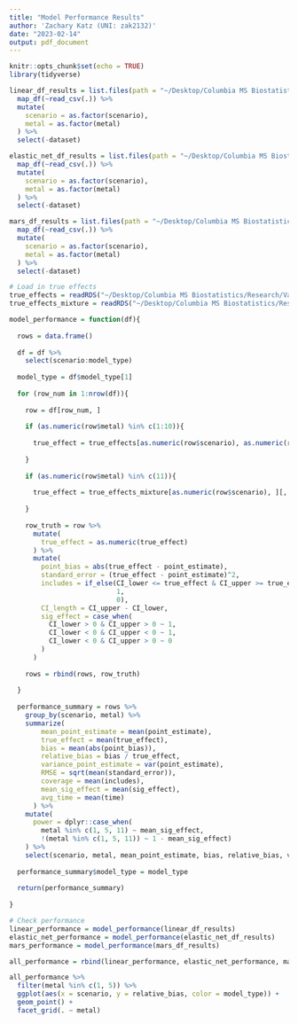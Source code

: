 ```yaml
---
title: "Model Performance Results"
author: 'Zachary Katz (UNI: zak2132)'
date: "2023-02-14"
output: pdf_document
---
```


```r
knitr::opts_chunk$set(echo = TRUE)
library(tidyverse)
```

```r
linear_df_results = list.files(path = "~/Desktop/Columbia MS Biostatistics/Research/Valeri lab/Practicum/Model results/Linear/", pattern = "*.csv") %>% 
  map_df(~read_csv(.)) %>% 
  mutate(
    scenario = as.factor(scenario),
    metal = as.factor(metal)
  ) %>% 
  select(-dataset)
```

```r
elastic_net_df_results = list.files(path = "~/Desktop/Columbia MS Biostatistics/Research/Valeri lab/Practicum/Model results/Elastic Net/", pattern = "*.csv") %>% 
  map_df(~read_csv(.)) %>% 
  mutate(
    scenario = as.factor(scenario),
    metal = as.factor(metal)
  ) %>% 
  select(-dataset)
```

```r
mars_df_results = list.files(path = "~/Desktop/Columbia MS Biostatistics/Research/Valeri lab/Practicum/Model results/MARS/", pattern = "*.csv") %>%
  map_df(~read_csv(.)) %>%
  mutate(
    scenario = as.factor(scenario),
    metal = as.factor(metal)
  ) %>%
  select(-dataset)
```

```r
# Load in true effects
true_effects = readRDS("~/Desktop/Columbia MS Biostatistics/Research/Valeri lab/Practicum/true_effects.RDS")
true_effects_mixture = readRDS("~/Desktop/Columbia MS Biostatistics/Research/Valeri lab/Practicum/true_effects_mixture.RDS")
```

```r
model_performance = function(df){
  
  rows = data.frame()
  
  df = df %>% 
    select(scenario:model_type)
  
  model_type = df$model_type[1]
  
  for (row_num in 1:nrow(df)){
    
    row = df[row_num, ]
    
    if (as.numeric(row$metal) %in% c(1:10)){
    
      true_effect = true_effects[as.numeric(row$scenario), as.numeric(row$metal) + 1]
    
    }
    
    if (as.numeric(row$metal) %in% c(11)){
    
      true_effect = true_effects_mixture[as.numeric(row$scenario), ][, 2]
    
    }
    
    row_truth = row %>%
      mutate(
        true_effect = as.numeric(true_effect)
      ) %>%
      mutate(
        point_bias = abs(true_effect - point_estimate),
        standard_error = (true_effect - point_estimate)^2,
        includes = if_else(CI_lower <= true_effect & CI_upper >= true_effect,
                           1,
                           0),
        CI_length = CI_upper - CI_lower,
        sig_effect = case_when(
          CI_lower > 0 & CI_upper > 0 ~ 1,
          CI_lower < 0 & CI_upper < 0 ~ 1,
          CI_lower < 0 & CI_upper > 0 ~ 0
        )
      )
    
    rows = rbind(rows, row_truth)
    
  }
  
  performance_summary = rows %>% 
    group_by(scenario, metal) %>%
    summarize(
        mean_point_estimate = mean(point_estimate),
        true_effect = mean(true_effect),
        bias = mean(abs(point_bias)),
        relative_bias = bias / true_effect,
        variance_point_estimate = var(point_estimate),
        RMSE = sqrt(mean(standard_error)),
        coverage = mean(includes),
        mean_sig_effect = mean(sig_effect),
        avg_time = mean(time)
      ) %>%
    mutate(
      power = dplyr::case_when(
        metal %in% c(1, 5, 11) ~ mean_sig_effect,
        !(metal %in% c(1, 5, 11)) ~ 1 - mean_sig_effect)
    ) %>% 
    select(scenario, metal, mean_point_estimate, bias, relative_bias, variance_point_estimate, RMSE, coverage, power, avg_time)
  
  performance_summary$model_type = model_type
  
  return(performance_summary)
  
}
```

```r
# Check performance
linear_performance = model_performance(linear_df_results)
elastic_net_performance = model_performance(elastic_net_df_results)
mars_performance = model_performance(mars_df_results)

all_performance = rbind(linear_performance, elastic_net_performance, mars_performance)

all_performance %>% 
  filter(metal %in% c(1, 5)) %>% 
  ggplot(aes(x = scenario, y = relative_bias, color = model_type)) + 
  geom_point() + 
  facet_grid(. ~ metal)
```



